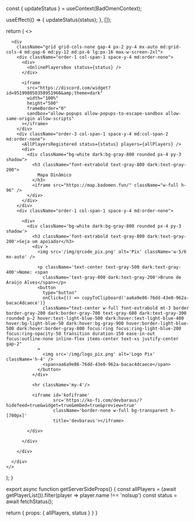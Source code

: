 
  const { updateStatus } = useContext(BadOmenContext);

  useEffect(() => {
    updateStatus(status);
  }, []);

  return (
    <>
      <Hero status={status} />

      <div
        className="grid grid-cols-none gap-4 px-2 py-4 mx-auto md:grid-cols-4 md:gap-6 md:py-12 md:px-6 lg:px-16 max-w-screen-2xl">
        <div className="order-1 col-span-1 space-y-4 md:order-none">
          <div>
            <OnlinePlayersBox status={status} />
          </div>

          <iframe
            src="https://discord.com/widget?id=951998050358951966&amp;theme=dark"
            width="100%"
            height="500"
            frameBorder="0"
            sandbox="allow-popups allow-popups-to-escape-sandbox allow-same-origin allow-scripts"
          ></iframe>
        </div>
        <div className="order-3 col-span-1 space-y-4 md:col-span-2 md:order-none">
          <AllPlayersRegistered status={status} players={allPlayers} />
          <div>
            <div className="bg-white dark:bg-gray-800 rounded px-4 py-3 shadow">
              <h3 className="font-extrabold text-gray-800 dark:text-gray-200">
                Mapa Dinâmico
              </h3>
              <iframe src="https://map.badomen.fun/" className="w-full h-96" />
            </div>
          </div>
        </div>
        <div className="order-1 col-span-1 space-y-4 md:order-none">

          <div>
            <div className='bg-white dark:bg-gray-800 rounded px-4 py-3 shadow'>
              <h3 className='font-extrabold text-gray-800 dark:text-gray-200'>Seja um apoiador</h3>
              <div >
                <img src='/img/qrcode_pix.png' alt='Pix' className='w-5/6 mx-auto' />

                <p className='text-center text-gray-500 dark:text-gray-400'>Nome: <span
                  className='text-gray-800 dark:text-gray-200'>Bruno de Araújo Alves</span></p>
                <button
                  type="button"
                  onClick={() => copyToClipboard('aa6a9e86-76dd-43e0-962a-bacac4dcaece')}
                  className="text-center w-full font-extrabold mt-3 border border-gray-200 dark:border-gray-700 text-gray-600 dark:text-gray-300 rounded p-2 hover:text-light-blue-500 dark:hover:text-light-blue-400 hover:bg-light-blue-50 dark:hover:bg-gray-900 hover:border-light-blue-500 dark:hover:border-gray-800 focus:ring focus:ring-light-blue-200 focus:ring-opacity-50 transition duration-150 ease-in-out focus:outline-none inline-flex items-center text-xs justify-center gap-2"
                >
                  <img src='/img/logo_pix.png' alt='Logo Pix' className='h-4' />
                  <span>aa6a9e86-76dd-43e0-962a-bacac4dcaece</span>
                </button>
              </div>

              <hr className='my-4'/>

              <iframe id='kofiframe'
                      src='https://ko-fi.com/devbaraus/?hidefeed=true&widget=true&embed=true&preview=true'
                      className='border-none w-full bg-transparent h-[700px]'
                      title='devbaraus'></iframe>

            </div>

          </div>

        </div>

      </div>
    </>
  );
}

export async function getServerSideProps() {
  const allPlayers = (await getPlayerList()).filter(player => player.name !== 'nolsup')
  const status = await fetchStatus();

  return {
    props: {
      allPlayers,
      status
    }
  }
}